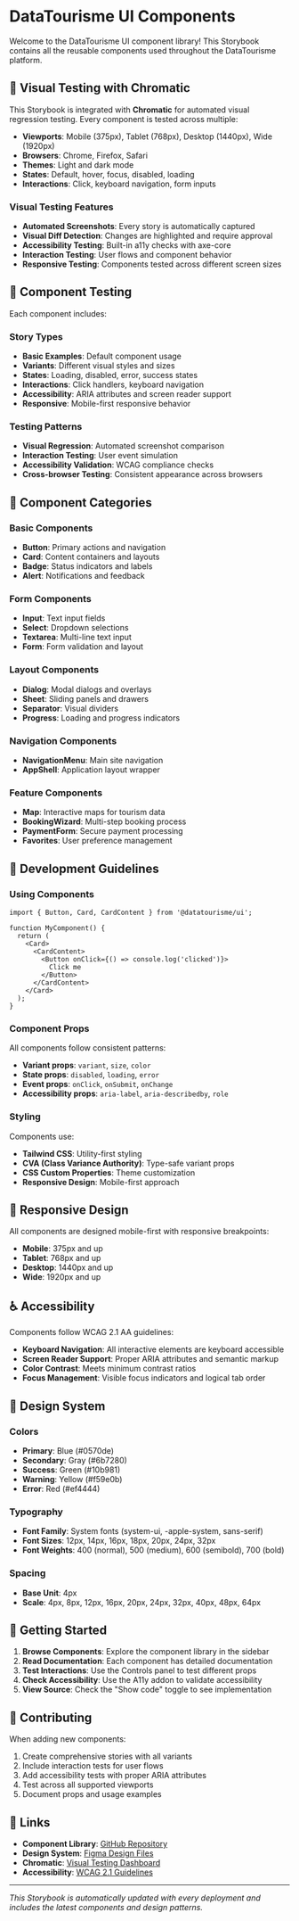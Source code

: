 
<Meta title="Introduction" />

# DataTourisme UI Components

Welcome to the DataTourisme UI component library! This Storybook contains all the reusable components used throughout the DataTourisme platform.

## 🎨 Visual Testing with Chromatic

This Storybook is integrated with **Chromatic** for automated visual regression testing. Every component is tested across multiple:

- **Viewports**: Mobile (375px), Tablet (768px), Desktop (1440px), Wide (1920px)
- **Browsers**: Chrome, Firefox, Safari
- **Themes**: Light and dark mode
- **States**: Default, hover, focus, disabled, loading
- **Interactions**: Click, keyboard navigation, form inputs

### Visual Testing Features

- **Automated Screenshots**: Every story is automatically captured
- **Visual Diff Detection**: Changes are highlighted and require approval
- **Accessibility Testing**: Built-in a11y checks with axe-core
- **Interaction Testing**: User flows and component behavior
- **Responsive Testing**: Components tested across different screen sizes

## 🧪 Component Testing

Each component includes:

### Story Types
- **Basic Examples**: Default component usage
- **Variants**: Different visual styles and sizes
- **States**: Loading, disabled, error, success states
- **Interactions**: Click handlers, keyboard navigation
- **Accessibility**: ARIA attributes and screen reader support
- **Responsive**: Mobile-first responsive behavior

### Testing Patterns
- **Visual Regression**: Automated screenshot comparison
- **Interaction Testing**: User event simulation
- **Accessibility Validation**: WCAG compliance checks
- **Cross-browser Testing**: Consistent appearance across browsers

## 🎯 Component Categories

### Basic Components
- **Button**: Primary actions and navigation
- **Card**: Content containers and layouts
- **Badge**: Status indicators and labels
- **Alert**: Notifications and feedback

### Form Components
- **Input**: Text input fields
- **Select**: Dropdown selections
- **Textarea**: Multi-line text input
- **Form**: Form validation and layout

### Layout Components
- **Dialog**: Modal dialogs and overlays
- **Sheet**: Sliding panels and drawers
- **Separator**: Visual dividers
- **Progress**: Loading and progress indicators

### Navigation Components
- **NavigationMenu**: Main site navigation
- **AppShell**: Application layout wrapper

### Feature Components
- **Map**: Interactive maps for tourism data
- **BookingWizard**: Multi-step booking process
- **PaymentForm**: Secure payment processing
- **Favorites**: User preference management

## 🔧 Development Guidelines

### Using Components
```tsx
import { Button, Card, CardContent } from '@datatourisme/ui';

function MyComponent() {
  return (
    <Card>
      <CardContent>
        <Button onClick={() => console.log('clicked')}>
          Click me
        </Button>
      </CardContent>
    </Card>
  );
}
```

### Component Props
All components follow consistent patterns:
- **Variant props**: `variant`, `size`, `color`
- **State props**: `disabled`, `loading`, `error`
- **Event props**: `onClick`, `onSubmit`, `onChange`
- **Accessibility props**: `aria-label`, `aria-describedby`, `role`

### Styling
Components use:
- **Tailwind CSS**: Utility-first styling
- **CVA (Class Variance Authority)**: Type-safe variant props
- **CSS Custom Properties**: Theme customization
- **Responsive Design**: Mobile-first approach

## 📱 Responsive Design

All components are designed mobile-first with responsive breakpoints:
- **Mobile**: 375px and up
- **Tablet**: 768px and up
- **Desktop**: 1440px and up
- **Wide**: 1920px and up

## ♿ Accessibility

Components follow WCAG 2.1 AA guidelines:
- **Keyboard Navigation**: All interactive elements are keyboard accessible
- **Screen Reader Support**: Proper ARIA attributes and semantic markup
- **Color Contrast**: Meets minimum contrast ratios
- **Focus Management**: Visible focus indicators and logical tab order

## 🎨 Design System

### Colors
- **Primary**: Blue (#0570de)
- **Secondary**: Gray (#6b7280)
- **Success**: Green (#10b981)
- **Warning**: Yellow (#f59e0b)
- **Error**: Red (#ef4444)

### Typography
- **Font Family**: System fonts (system-ui, -apple-system, sans-serif)
- **Font Sizes**: 12px, 14px, 16px, 18px, 20px, 24px, 32px
- **Font Weights**: 400 (normal), 500 (medium), 600 (semibold), 700 (bold)

### Spacing
- **Base Unit**: 4px
- **Scale**: 4px, 8px, 12px, 16px, 20px, 24px, 32px, 40px, 48px, 64px

## 🚀 Getting Started

1. **Browse Components**: Explore the component library in the sidebar
2. **Read Documentation**: Each component has detailed documentation
3. **Test Interactions**: Use the Controls panel to test different props
4. **Check Accessibility**: Use the A11y addon to validate accessibility
5. **View Source**: Check the "Show code" toggle to see implementation

## 📝 Contributing

When adding new components:
1. Create comprehensive stories with all variants
2. Include interaction tests for user flows
3. Add accessibility tests with proper ARIA attributes
4. Test across all supported viewports
5. Document props and usage examples

## 🔗 Links

- **Component Library**: [GitHub Repository](https://github.com/datatourisme/frontend)
- **Design System**: [Figma Design Files](https://figma.com/datatourisme)
- **Chromatic**: [Visual Testing Dashboard](https://chromatic.com/builds)
- **Accessibility**: [WCAG 2.1 Guidelines](https://www.w3.org/WAI/WCAG21/)

---

*This Storybook is automatically updated with every deployment and includes the latest components and design patterns.*